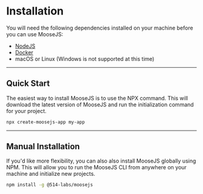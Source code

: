 # Installation
You will need the following dependencies installed on your machine before you can use MooseJS:
- [NodeJS](https://nodejs.org/en/)
- [Docker](https://www.docker.com/)
- macOS or Linux (Windows is not supported at this time)

---
## Quick Start

The easiest way to install MooseJS is to use the NPX command. This will download the latest version of MooseJS and run the initialization command for your project.
```bash filename="Terminal" copy
npx create-moosejs-app my-app
```

---
## Manual Installation

If you'd like more flexibility, you can also also install MooseJS globally using NPM. This will allow you to run the MooseJS CLI from anywhere on your machine and initialize new projects.

```bash filename="Terminal" copy
npm install -g @514-labs/moosejs
```

